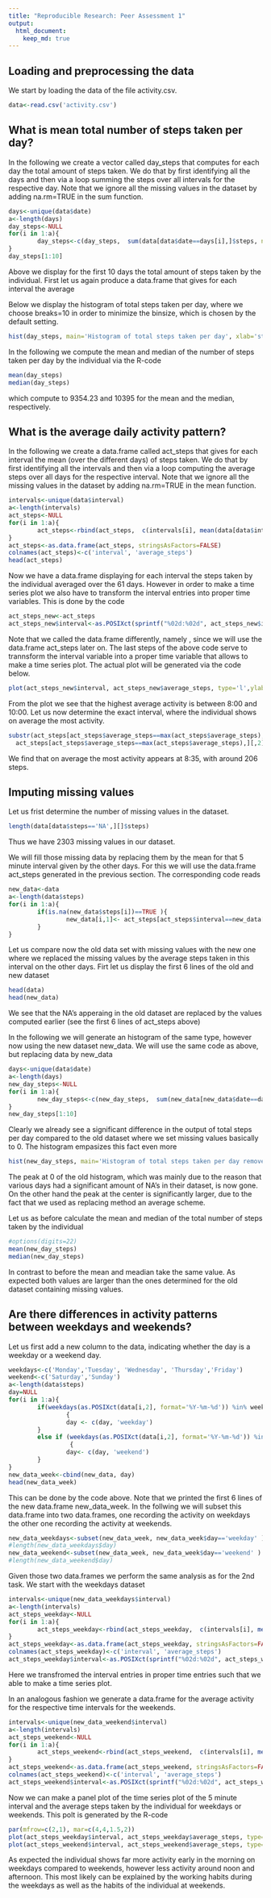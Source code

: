 ```yaml
---
title: "Reproducible Research: Peer Assessment 1"
output: 
  html_document:
    keep_md: true
---
```

## Loading and preprocessing the data

We start by loading the data of the file activity.csv. 
```r
data<-read.csv('activity.csv')
```

## What is mean total number of steps taken per day?

In the following we create a vector called day_steps that computes for each day the total amount of steps taken. We do that by first identifying all the days and then via a loop summing the steps over all intervals for the respective day. Note that we ignore all the missing values in the dataset by adding na.rm=TRUE in the sum function.
```r
days<-unique(data$date)
a<-length(days)
day_steps<-NULL
for(i in 1:a){
        day_steps<-c(day_steps,  sum(data[data$date==days[i],]$steps, na.rm=TRUE) )
}
day_steps[1:10]
```
Above we display for the first 10 days the total amount of steps taken by the individual. First let us again produce a data.frame that gives for each interval the average 


Below we display the histogram of total steps taken per day, where we choose breaks=10 in order to minimize the binsize, which is chosen by the default setting.
```r
hist(day_steps, main='Histogram of total steps taken per day', xlab='steps', breaks=10, xlim=c(0,25000), col='red')
```

In the following we compute the mean and median of the number of steps taken per day by the individual via the R-code
```r
mean(day_steps)
median(day_steps)
```
which compute to 9354.23 and 10395 for the mean and the median, respectively. 




## What is the average daily activity pattern?



In the following we create a data.frame called act_steps that gives for each interval the mean (over the different days) of steps taken. We do that by first identifying all the intervals and then via a loop computing the average steps over all days for the respective interval. Note that we ignore all the missing values in the dataset by adding na.rm=TRUE in the mean function.

```r
intervals<-unique(data$interval)
a<-length(intervals)
act_steps<-NULL
for(i in 1:a){
        act_steps<-rbind(act_steps,  c(intervals[i], mean(data[data$interval==intervals[i],]$steps, na.rm=TRUE) ))
}
act_steps<-as.data.frame(act_steps, stringsAsFactors=FALSE)
colnames(act_steps)<-c('interval', 'average_steps')
head(act_steps)
```
Now we have a data.frame displaying for each interval the steps taken by the individual averaged over the 61 days. However in order to make a time series plot we also have to transform the interval entries into proper time variables. This is done by the code
```r
act_steps_new<-act_steps
act_steps_new$interval<-as.POSIXct(sprintf("%02d:%02d", act_steps_new$interval%/%100,act_steps_new$interval%%100), format='%H:%M')
```
Note that we called the data.frame differently, namely , since we will use the data.frame act_steps later on.
The last steps of the above code serve to trannsform the interval variable into a proper time variable that allows to make a time series plot. The actual plot will be generated via the code below.
```r
plot(act_steps_new$interval, act_steps_new$average_steps, type='l',ylab='average steps', xlab='time', main='average daily activity')
```

From the plot we see that the highest average activity is between 8:00  and 10:00. Let us now determine the exact interval, where the individual shows on average the most activity.  

```r
substr(act_steps[act_steps$average_steps==max(act_steps$average_steps),][,1],12,19) 
  act_steps[act_steps$average_steps==max(act_steps$average_steps),][,2]
```
We find that on average the most activity appears at 8:35, with around 206 steps.

## Imputing missing values

Let us frist determine the number of missing values in the dataset. 
```r
length(data[data$steps=='NA',][]$steps)
```
Thus we have 2303 missing values in our dataset. 

We will fill those missing data by replacing them by the mean for that 5 minute interval given by the other days. 
For this we will use the data.frame act_steps generated in the previous section. The corresponding code reads

```r
new_data<-data
a<-length(data$steps)
for(i in 1:a){
        if(is.na(new_data$steps[i])==TRUE ){
                new_data[i,1]<- act_steps[act_steps$interval==new_data[i,3],][,2]
        }
}
```
Let us compare now the old data set with missing values with the new one where we replaced the missing values by the average steps taken in this interval on the other days. Firt let us display the first 6 lines of the old and new dataset

```r
head(data)
head(new_data)
```

We see that the NA's apperaing in the old dataset are replaced by the values computed earlier (see the first 6 lines of act_steps above)

In the following we will generate an histogram of the same type, however now using the new dataset new_data. We will use the same code as above, but replacing data by new_data
 
```r
days<-unique(data$date)
a<-length(days)
new_day_steps<-NULL
for(i in 1:a){
        new_day_steps<-c(new_day_steps,  sum(new_data[new_data$date==days[i],]$steps) )
}
new_day_steps[1:10]
```
Clearly we already see a significant difference in the output of total steps per day compared to the old dataset where we set missing values basically to 0. The histogram empasizes this fact even more
```r
hist(new_day_steps, main='Histogram of total steps taken per day removed NAs', xlab='steps', breaks=10, xlim=c(0,25000), col='red')
```

The peak at 0 of the old histogram, which was mainly due to the reason that various days had a significant amount of NA's in their dataset, is now gone. On the other hand the peak at the center is significantly larger, due to the fact that we used as replacing method an average scheme.

Let us as before calculate the mean and median of the total number of steps taken by the individual
```r
#options(digits=22)
mean(new_day_steps)
median(new_day_steps)
```
In contrast to before the mean and meadian take the same value. As expected both values are larger than the ones determined for the old dataset containing missing values.

## Are there differences in activity patterns between weekdays and weekends?
Let us first add a new column to the data, indicating whether the day is a weekday or a weekend day.

```r
weekdays<-c('Monday','Tuesday', 'Wednesday', 'Thursday','Friday')
weekend<-c('Saturday','Sunday')
a<-length(data$steps)
day=NULL
for(i in 1:a){
        if(weekdays(as.POSIXct(data[i,2], format='%Y-%m-%d')) %in% weekdays)
                {
                day <- c(day, 'weekday')
        }
        else if (weekdays(as.POSIXct(data[i,2], format='%Y-%m-%d')) %in% weekend)
                 {
                day<- c(day, 'weekend')
        }
}
new_data_week<-cbind(new_data, day)
head(new_data_week)
```

This can be done by the code above. Note that we printed the first 6 lines of the new data.frame new_data_week.
In the follwing we will subset this data.frame into two data.frames, one recording the activity on weekdays the other one recording the activity at weekends. 

```r
new_data_weekdays<-subset(new_data_week, new_data_week$day=='weekday' )
#length(new_data_weekdays$day)
new_data_weekend<-subset(new_data_week, new_data_week$day=='weekend' )
#length(new_data_weekend$day)
```

Given those two data.frames we perform the same analysis as for the 2nd task. We start with the weekdays dataset

```r
intervals<-unique(new_data_weekdays$interval)
a<-length(intervals)
act_steps_weekday<-NULL
for(i in 1:a){
        act_steps_weekday<-rbind(act_steps_weekday,  c(intervals[i], mean(new_data_weekdays[new_data_weekdays$interval==intervals[i],]$steps) ))
}
act_steps_weekday<-as.data.frame(act_steps_weekday, stringsAsFactors=FALSE)
colnames(act_steps_weekday)<-c('interval', 'average_steps')
act_steps_weekday$interval<-as.POSIXct(sprintf("%02d:%02d", act_steps_weekday$interval%/%100,act_steps_weekday$interval%%100), format='%H:%M')
```

Here we transfromed the interval entries in proper time entries such that we able to make a time series plot. 

In an analogous fashion we generate a data.frame for the average activity for the respective time intervals for the weekends.  
```r
intervals<-unique(new_data_weekend$interval)
a<-length(intervals)
act_steps_weekend<-NULL
for(i in 1:a){
        act_steps_weekend<-rbind(act_steps_weekend,  c(intervals[i], mean(new_data_weekend[new_data_weekend$interval==intervals[i],]$steps) ))
}
act_steps_weekend<-as.data.frame(act_steps_weekend, stringsAsFactors=FALSE)
colnames(act_steps_weekend)<-c('interval', 'average_steps')
act_steps_weekend$interval<-as.POSIXct(sprintf("%02d:%02d", act_steps_weekend$interval%/%100,act_steps_weekend$interval%%100), format='%H:%M')
```

Now we can make a panel plot of the time series plot of the 5 minute interval and the average steps  taken by the individual for weekdays or weekends. This polt is generated by the R-code
```r
par(mfrow=c(2,1), mar=c(4,4,1.5,2))
plot(act_steps_weekday$interval, act_steps_weekday$average_steps, type='l',ylab='average steps', xlab='' , ylim=c(0,250) , main='weekdays')
plot(act_steps_weekend$interval, act_steps_weekend$average_steps, type='l',ylab='average steps', xlab='time' , ylim=c(0,250),main=' weekends')
```

As expected the individual shows far more activity early in the morning on weekdays compared to weekends, however less activity around noon and afternoon. This most likely can be explained by the working habits during the weekdays as well as the habits of the individual at weekends.
